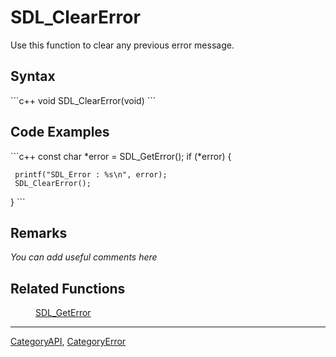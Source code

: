 <!-- pragma section-numbers off -->
<!-- pragma disable-camelcase -->

= SDL_ClearError =
Use this function to clear any previous error message.


== Syntax ==
```c++
void SDL_ClearError(void)
```

== Code Examples ==
```c++
const char *error = SDL_GetError();
if (*error) {
  printf("SDL_Error : %s\n", error);
  SDL_ClearError();
}
```

== Remarks ==
''You can add useful comments here''

== Related Functions ==
:[[SDL_GetError]]

----
[[CategoryAPI]], [[CategoryError]]
